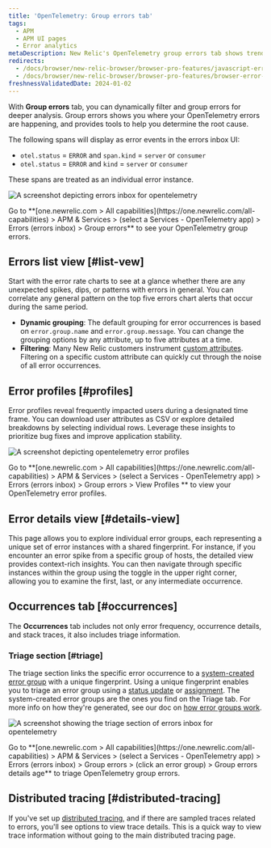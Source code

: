```yaml
---
title: 'OpenTelemetry: Group errors tab'
tags:
  - APM
  - APM UI pages
  - Error analytics
metaDescription: New Relic's OpenTelemetry group errors tab shows trends and anomalies that help you compare and troubleshoot error events.
redirects:
  - /docs/browser/new-relic-browser/browser-pro-features/javascript-errors-page-detect-analyze-errors
  - /docs/browser/new-relic-browser/browser-pro-features/browser-error-profiles-find-error-causes
freshnessValidatedDate: 2024-01-02
---
```





With **Group errors** tab, you can dynamically filter and group errors for deeper analysis. Group errors shows you where your OpenTelemetry errors are happening, and provides tools to help you determine the root cause.

The following spans will display as error events in the errors inbox UI:
* `otel.status` = `ERROR` and `span.kind` = `server` or `consumer`
* `otel.status` = `ERROR` and `kind` = `server` or `consumer`

These spans are treated as an individual error instance.

<img
    title="otel errors inbox"
    alt="A screenshot depicting errors inbox for opentelemetry"
    src={errorsinboxOtelErrorsInbox}
/>

<figcaption>
    Go to **[one.newrelic.com > All capabilities](https://one.newrelic.com/all-capabilities) > APM & Services > (select a Services - OpenTelemetry app) > Errors (errors inbox) > Group errors**  to see your OpenTelemetry group errors. 
</figcaption>

## Errors list view [#list-vew]

Start with the error rate charts to see at a glance whether there are any unexpected spikes, dips, or patterns with errors in general. You can correlate any general pattern on the top five errors chart alerts that occur during the same period.
* **Dynamic grouping**: The default grouping for error occurrences is based on `error.group.name` and `error.group.message`. You can change the grouping options by any attribute, up to five attributes at a time. 
* **Filtering**:  Many New Relic customers instrument [custom attributes](/docs/data-apis/custom-data/custom-events/collect-custom-attributes/#enabling-custom). Filtering on a specific custom attribute can quickly cut through the noise of all error occurrences. 

## Error profiles [#profiles]

Error profiles reveal frequently impacted users during a designated time frame. You can download user attributes as CSV or explore detailed breakdowns by selecting individual rows. Leverage these insights to prioritize bug fixes and improve application stability.

<img
    title="otel error profiles"
    alt="A screenshot depicting opentelemetry error profiles"
    src={errorsinboxOtelErrorProfiles}
/>

<figcaption>
Go to **[one.newrelic.com > All capabilities](https://one.newrelic.com/all-capabilities) > APM & Services > (select a Services - OpenTelemetry  app) > Errors (errors inbox) > Group errors > View Profiles ** to view your OpenTelemetry error profiles. 
</figcaption>

## Error details view [#details-view]

This page allows you to explore individual error groups, each representing a unique set of error instances with a shared fingerprint. For instance, if you encounter an error spike from a specific group of hosts, the detailed view provides context-rich insights. You can then navigate through specific instances within the group using the toggle in the upper right corner, allowing you to examine the first, last, or any intermediate occurrence.

## Occurrences tab [#occurrences]
The **Occurrences** tab includes not only error frequency, occurrence details, and stack traces, it also includes triage information. 

### Triage section [#triage]
The triage section links the specific error occurrence to a [system-created error group](/docs/errors-inbox/errors-inbox/#groups) with a unique fingerprint. Using a unique fingerprint enables you to triage an error group using a [status update](/docs/errors-inbox/errors-inbox/#status) or [assignment](/docs/errors-inbox/errors-inbox/#assign). The system-created error groups are the ones you find on the Triage tab. For more info on how they're generated, see our doc on [how error groups work](/docs/errors-inbox/errors-inbox/#how-groups-work). 

<img
    title="triage section"
    alt="A screenshot showing the triage section of errors inbox for opentelemetry"
    src={errorsinboxTriageOtelErrorsInbox}
/>

<figcaption>
    Go to **[one.newrelic.com > All capabilities](https://one.newrelic.com/all-capabilities) > APM & Services > (select a Services - OpenTelemetry  app) > Errors (errors inbox) > Group errors > (click an error group) > Group errors details age** to triage OpenTelemetry group errors. 
</figcaption>

## Distributed tracing [#distributed-tracing]
If you've set up [distributed tracing](/docs/distributed-tracing/concepts/quick-start/), and if there are sampled traces related to errors, you'll see options to view trace details. This is a quick way to view trace information without going to the main distributed tracing page.
